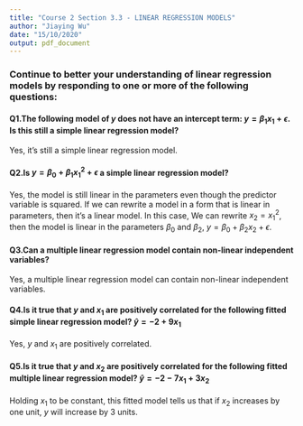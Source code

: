 ```yaml
---
title: "Course 2 Section 3.3 - LINEAR REGRESSION MODELS"
author: "Jiaying Wu"
date: "15/10/2020"
output: pdf_document
---
```


### Continue to better your understanding of linear regression models by responding to one or more of the following questions:

#### Q1.The following model of $y$ does not have an intercept term: $y = \beta_{1} x_1 + \epsilon$. Is this still a simple linear regression model?

Yes, it's still a simple linear regression model.


#### Q2.Is $y = \beta_{0} + \beta_{1}x_1^2 + \epsilon$ a simple linear regression model?

Yes, the model is still linear in the parameters even though the predictor variable is squared. If we can rewrite a model in a form that is linear in parameters, then it's a linear model. In this case, We can rewrite $x_2 = x_1^2$, then the model is linear in the parameters $\beta_0$ and $\beta_2$, $y = \beta_0 + \beta_2 x_2 + \epsilon$.


#### Q3.Can a multiple linear regression model contain non-linear independent variables?

Yes, a multiple linear regression model can contain non-linear independent variables.


#### Q4.Is it true that $y$ and $x_1$ are positively correlated for the following fitted simple linear regression model? $\hat{y} = -2 + 9 x_1$

Yes, $y$ and $x_1$ are positively correlated.


#### Q5.Is it true that $y$ and $x_2$ are positively correlated for the following fitted multiple linear regression model? $\hat{y} = -2 - 7 x_1 + 3 x_2$

Holding $x_1$ to be constant, this fitted model tells us that if $x_2$ increases by one unit, $y$ will increase by 3 units.

